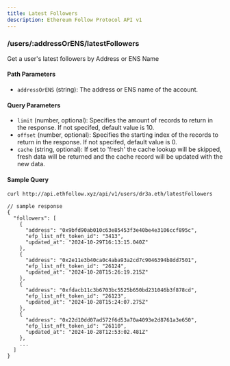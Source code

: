 ```yaml
---
title: Latest Followers
description: Ethereum Follow Protocol API v1
---
```


### /users/\:addressOrENS/latestFollowers

Get a user's latest followers by Address or ENS Name

#### Path Parameters

- `addressOrENS` (string): The address or ENS name of the account.

#### Query Parameters

- `limit` (number, optional): Specifies the amount of records to return in the response. If not specifed, default value is 10.
- `offset` (number, optional): Specifies the starting index of the records to return in the response. If not specifed, default value is 0.
- `cache` (string, optional): If set to 'fresh' the cache lookup will be skipped, fresh data will be returned and the cache record will be updated with the new data.

#### Sample Query

```sh
curl http://api.ethfollow.xyz/api/v1/users/dr3a.eth/latestFollowers
```

```jsonc
// sample response
{
  "followers": [
    {
      "address": "0x9bfd90ab010c63e85453f3e40be4e3106ccf895c",
      "efp_list_nft_token_id": "3413",
      "updated_at": "2024-10-29T16:13:15.040Z"
    },
    {
      "address": "0x2e11e3b40ca0c4aba93a2cd7c9046394b8dd7501",
      "efp_list_nft_token_id": "26124",
      "updated_at": "2024-10-28T15:26:19.215Z"
    },
    {
      "address": "0xfdacb11c3b6703bc5525b650bd231046b3f878cd",
      "efp_list_nft_token_id": "26123",
      "updated_at": "2024-10-28T15:24:07.275Z"
    },
    {
      "address": "0x22d10dd07ad572f6d53a70a4093e2d8761a3e650",
      "efp_list_nft_token_id": "26110",
      "updated_at": "2024-10-28T12:53:02.481Z"
    },
    ...
  ]
}
```
